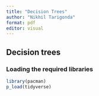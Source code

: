 ```yaml
---
title: "Decision Trees"
author: "Nikhil Tarigonda"
format: pdf
editor: visual
---
```


## Decision trees

### Loading the required libraries

```r
library(pacman)
p_load(tidyverse)
```
